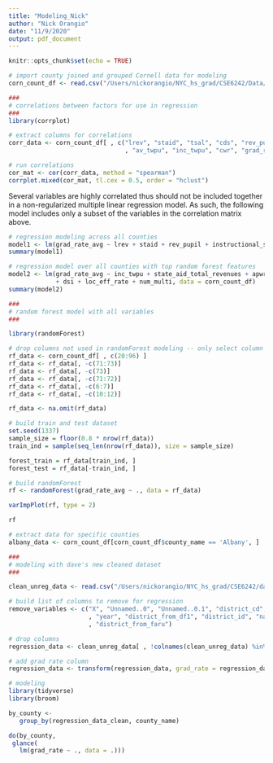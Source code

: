 ```yaml
---
title: "Modeling_Nick"
author: "Nick Orangio"
date: "11/9/2020"
output: pdf_document
---
```


```r
knitr::opts_chunk$set(echo = TRUE)
```

``` r

# import county joined and grouped Cornell data for modeling
corn_count_df <- read.csv("/Users/nickorangio/NYC_hs_grad/CSE6242/Data/cornell_modeling_agg.csv")

###
# correlations between factors for use in regression
###
library(corrplot)

# extract columns for correlations
corr_data <- corn_count_df[ , c("lrev", "staid", "tsal", "cds", "rev_pupil", "exp_pupil", "instructional_salaries"
                                , "av_twpu", "inc_twpu", "cwr", "grad_rate_avg")]

# run correlations
cor_mat <- cor(corr_data, method = "spearman")
corrplot.mixed(cor_mat, tl.cex = 0.5, order = "hclust")

```

Several variables are highly correlated thus should not be included together in a non-regularized multiple linear regression model. As such, the following model includes only a subset of the variables in the correlation matrix above. 

``` r

# regression modeling across all counties 
model1 <- lm(grad_rate_avg ~ lrev + staid + rev_pupil + instructional_salaries + cwr, data = corn_count_df)
summary(model1)

```

``` r

# regression model over all counties with top random forest features
model2 <- lm(grad_rate_avg ~ inc_twpu + state_aid_total_revenues + apwr + rev_pupil + exp_pupil 
             + dsi + loc_eff_rate + num_multi, data = corn_count_df)
summary(model2)

```

```r

### 
# random forest model with all variables 
###

library(randomForest)

# drop columns not used in randomForest modeling -- only select column 20 and onwards 
rf_data <- corn_count_df[ , c(20:96) ]
rf_data <- rf_data[, -c(71:73)]
rf_data <- rf_data[, -c(73)]
rf_data <- rf_data[, -c(71:72)]
rf_data <- rf_data[, -c(6:7)]
rf_data <- rf_data[, -c(10:12)]

rf_data <- na.omit(rf_data)

# build train and test dataset
set.seed(1337)
sample_size = floor(0.8 * nrow(rf_data))
train_ind = sample(seq_len(nrow(rf_data)), size = sample_size)

forest_train = rf_data[train_ind, ]
forest_test = rf_data[-train_ind, ]

# build randomForest
rf <- randomForest(grad_rate_avg ~ ., data = rf_data)

varImpPlot(rf, type = 2)

rf

```

```r

# extract data for specific counties 
albany_data <- corn_count_df[corn_count_df$county_name == 'Albany', ]

```

``` r

###
# modeling with dave's new cleaned dataset
### 

clean_unreg_data <- read.csv("/Users/nickorangio/NYC_hs_grad/CSE6242/dave/df_clean_unreg_v2.csv")

# build list of columns to remove for regression
remove_variables <- c("X", "Unnamed..0", "Unnamed..0.1", "district_cd", "cohortye", "srcyear", "subgroup"
                      , "year", "district_from_df1", "district_id", "name", "district_name", "districtid"
                      , "district_from_faru")

# drop columns 
regression_data <- clean_unreg_data[ , !colnames(clean_unreg_data) %in% remove_variables]

# add grad rate column
regression_data <- transform(regression_data, grad_rate = regression_data$gr_graduated / regression_data$total)

# modeling 
library(tidyverse)
library(broom)

by_county <- 
   group_by(regression_data_clean, county_name)

do(by_county, 
 glance(
   lm(grad_rate ~ ., data = .)))


```
